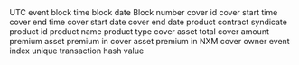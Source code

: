 <ParamField path="block_time">
UTC event block time
</ParamField>
<ParamField path="block_date">
block date
</ParamField>
<ParamField path="block_number">
Block number
</ParamField>
<ParamField path="cover_id">
cover id
</ParamField>
<ParamField path="cover_start_time">
cover start time
</ParamField>
<ParamField path="cover_end_time">
cover end time
</ParamField>
<ParamField path="cover_start_date">
cover start date
</ParamField>
<ParamField path="cover_end_date">
cover end date
</ParamField>
<ParamField path="product_contract">
product contract
</ParamField>
<ParamField path="syndicate">
syndicate
</ParamField>
<ParamField path="product_id">
product id
</ParamField>
<ParamField path="product_name">
product name
</ParamField>
<ParamField path="product_type">
product type
</ParamField>
<ParamField path="cover_asset">
cover asset
</ParamField>
<ParamField path="sum_assured">
total cover amount
</ParamField>
<ParamField path="premium_asset">
premium asset
</ParamField>
<ParamField path="premium">
premium in cover asset
</ParamField>
<ParamField path="premium_nxm">
premium in NXM
</ParamField>
<ParamField path="cover_owner">
cover owner
</ParamField>
<ParamField path="evt_index">
event index
</ParamField>
<ParamField path="tx_hash">
unique transaction hash value
</ParamField>
